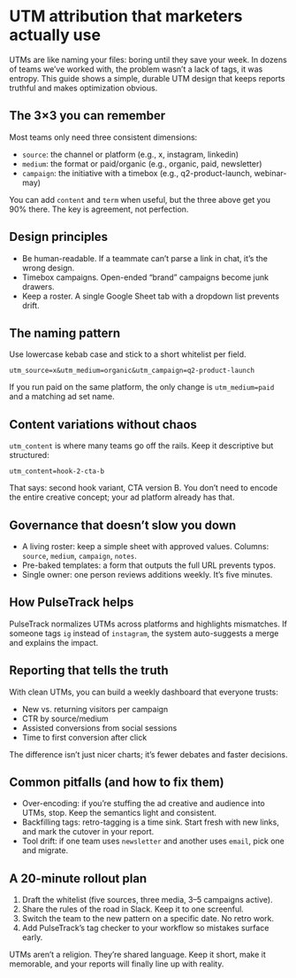 
# UTM attribution that marketers actually use

UTMs are like naming your files: boring until they save your week. In dozens of teams we’ve worked with, the problem wasn’t a lack of tags, it was entropy. This guide shows a simple, durable UTM design that keeps reports truthful and makes optimization obvious.

## The 3×3 you can remember

Most teams only need three consistent dimensions:

- `source`: the channel or platform (e.g., x, instagram, linkedin)
- `medium`: the format or paid/organic (e.g., organic, paid, newsletter)
- `campaign`: the initiative with a timebox (e.g., q2-product-launch, webinar-may)

You can add `content` and `term` when useful, but the three above get you 90% there. The key is agreement, not perfection.

## Design principles

- Be human-readable. If a teammate can’t parse a link in chat, it’s the wrong design.
- Timebox campaigns. Open-ended “brand” campaigns become junk drawers.
- Keep a roster. A single Google Sheet tab with a dropdown list prevents drift.

## The naming pattern

Use lowercase kebab case and stick to a short whitelist per field.

```text
utm_source=x&utm_medium=organic&utm_campaign=q2-product-launch
```

If you run paid on the same platform, the only change is `utm_medium=paid` and a matching ad set name.

## Content variations without chaos

`utm_content` is where many teams go off the rails. Keep it descriptive but structured:

```text
utm_content=hook-2-cta-b
```

That says: second hook variant, CTA version B. You don’t need to encode the entire creative concept; your ad platform already has that.

## Governance that doesn’t slow you down

- A living roster: keep a simple sheet with approved values. Columns: `source`, `medium`, `campaign`, `notes`.
- Pre-baked templates: a form that outputs the full URL prevents typos.
- Single owner: one person reviews additions weekly. It’s five minutes.

## How PulseTrack helps

PulseTrack normalizes UTMs across platforms and highlights mismatches. If someone tags `ig` instead of `instagram`, the system auto-suggests a merge and explains the impact.

## Reporting that tells the truth

With clean UTMs, you can build a weekly dashboard that everyone trusts:

- New vs. returning visitors per campaign
- CTR by source/medium
- Assisted conversions from social sessions
- Time to first conversion after click

The difference isn’t just nicer charts; it’s fewer debates and faster decisions.

## Common pitfalls (and how to fix them)

- Over-encoding: if you’re stuffing the ad creative and audience into UTMs, stop. Keep the semantics light and consistent.
- Backfilling tags: retro-tagging is a time sink. Start fresh with new links, and mark the cutover in your report.
- Tool drift: if one team uses `newsletter` and another uses `email`, pick one and migrate.

## A 20-minute rollout plan

1. Draft the whitelist (five sources, three media, 3–5 campaigns active).
2. Share the rules of the road in Slack. Keep it to one screenful.
3. Switch the team to the new pattern on a specific date. No retro work.
4. Add PulseTrack’s tag checker to your workflow so mistakes surface early.

UTMs aren’t a religion. They’re shared language. Keep it short, make it memorable, and your reports will finally line up with reality.